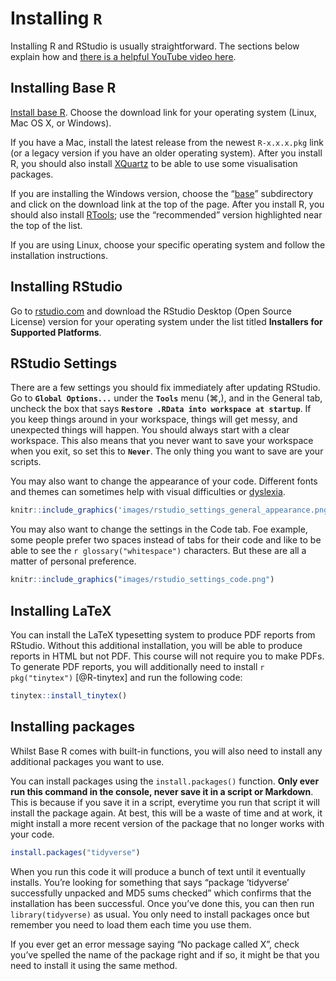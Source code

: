 # Installing `R` {#installing-r}

Installing R and RStudio is usually straightforward. The sections below explain how and [there is a helpful YouTube video here](https://www.youtube.com/watch?v=lVKMsaWju8w){target="_blank"}.

## Installing Base R

[Install base R](https://cran.rstudio.com/){target="_blank"}. Choose the download link for your operating system (Linux, Mac OS X, or Windows).

If you have a Mac, install the latest release from the newest `R-x.x.x.pkg` link (or a legacy version if you have an older operating system). After you install R, you should also install [XQuartz](http://xquartz.macosforge.org/){target="_blank"} to be able to use some visualisation packages.

If you are installing the Windows version, choose the "[base](https://cran.rstudio.com/bin/windows/base/)" subdirectory and click on the download link at the top of the page. After you install R, you should also install [RTools](https://cran.rstudio.com/bin/windows/Rtools/){target="_blank"}; use the "recommended" version highlighted near the top of the list.

If you are using Linux, choose your specific operating system and follow the installation instructions.

## Installing RStudio

Go to [rstudio.com](https://www.rstudio.com/products/rstudio/download/#download){target="_blank"} and download the RStudio Desktop (Open Source License) version for your operating system under the list titled **Installers for Supported Platforms**.

## RStudio Settings

There are a few settings you should fix immediately after updating RStudio. Go to **`Global Options...`** under the **`Tools`** menu (&#8984;,), and in the General tab, uncheck the box that says **`Restore .RData into workspace at startup`**.  If you keep things around in your workspace, things will get messy, and unexpected things will happen. You should always start with a clear workspace. This also means that you never want to save your workspace when you exit, so set this to **`Never`**. The only thing you want to save are your scripts.

You may also want to change the appearance of your code. Different fonts and themes can sometimes help with visual difficulties or [dyslexia](https://datacarpentry.org/blog/2017/09/coding-and-dyslexia){target="_blank"}. 

```r
knitr::include_graphics('images/rstudio_settings_general_appearance.png')
```

You may also want to change the settings in the Code tab. Foe example, some people prefer two spaces instead of tabs for their code and like to be able to see the `r glossary("whitespace")` characters. But these are all a matter of personal preference.

```r
knitr::include_graphics("images/rstudio_settings_code.png")
```


## Installing LaTeX

You can install the LaTeX typesetting system to produce PDF reports from RStudio. Without this additional installation, you will be able to produce reports in HTML but not PDF. This course will not require you to make PDFs. To generate PDF reports, you will additionally need to install `r pkg("tinytex")` [@R-tinytex] and run the following code:

```r
tinytex::install_tinytex()
```


## Installing packages

Whilst Base R comes with built-in functions, you will also need to install any additional packages you want to use. 

You can install packages using the `install.packages()` function. **Only ever run this command in the console, never save it in a script or Markdown**. This is because if you save it in a script, everytime you run that script it will install the package again. At best, this will be a waste of time and at work, it might install a more recent version of the package that no longer works with your code.

```r
install.packages("tidyverse")
```

When you run this code it will produce a bunch of text until it eventually installs. You're looking for something that says "package ‘tidyverse’ successfully unpacked and MD5 sums checked" which confirms that the installation has been successful. Once you've done this, you can then run `library(tidyverse)` as usual. You only need to install packages once but remember you need to load them each time you use them.

If you ever get an error message saying "No package called X", check you've spelled the name of the package right and if so, it might be that you need to install it using the same method. 